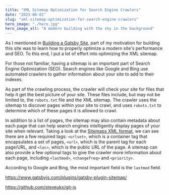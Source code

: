 ```yaml
---
title: "XML Sitemap Optimization for Search Engine Crawlers"
date: "2023-06-01"
slug: "xml-sitemap-optimization-for-search-engine-crawlers"
hero_image: "./hero.jpg"
hero_image_alt: "A modern building with the sky in the background"
---
```


As I mentioned in [Building a Gatsby Site](/building-a-gatsby-site), part of my motivation for building this site was to learn how to properly optimize a modern site's performance and SEO. To this end, I put a lot of effort into optimizing the XML sitemap.

For those not familiar, having a sitemap is an important part of Search Engine Optimization (SEO). Search engines like Google and Bing use automated crawlers to gather information about your site to add to their indexes.

As part of the crawling process, the crawler will check your site for files that help it get the best picture of your site. These files include, but may not be limited to, the `robots.txt` file and the XML sitemap. The crawler uses the sitemap to discover pages within your site to crawl, and uses `robots.txt` to determine which of these pages it is allowed to crawl.

In addition to a list of pages, the sitemap may also contain metadata about each page that can help search engines intelligently display pages of your site when relevant. Taking a look at the [Sitemaps XML format](https://www.sitemaps.org/protocol.html), we can see there are a few required tags: `<urlset>`, which is a container tag that encapsulates a set of pages, `<url>`, which is the parent tag for each page/URL, and `<loc>`, which is the public URL of the page. A sitemap can also provide a few optional tags to give the crawler more information about each page, including `<lastmod>`, `<changefreq>` and `<priority>`.

According to Google and Bing, the most important field is the `lastmod` field.

https://www.gatsbyjs.com/plugins/gatsby-plugin-sitemap/

https://github.com/steveukx/git-js

